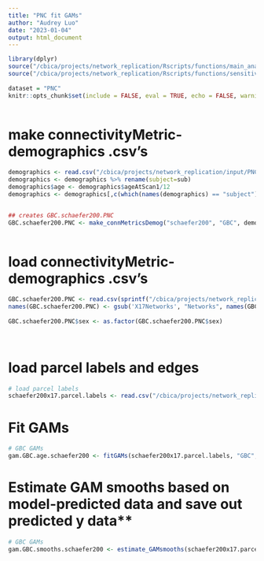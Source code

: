 ```yaml
---
title: "PNC fit GAMs"
author: "Audrey Luo"
date: "2023-01-04"
output: html_document
---
```


```r

library(dplyr)
source("/cbica/projects/network_replication/Rscripts/functions/main_analyses/GAM_functions.R") # same functions as used for main analysis
source("/cbica/projects/network_replication/Rscripts/functions/sensitivity_analyses/fitGAMs_restOnly.R") 
 
dataset = "PNC"
knitr::opts_chunk$set(include = FALSE, eval = TRUE, echo = FALSE, warning = FALSE, message = FALSE) 
  
```

 
# make connectivityMetric-demographics .csv's
```r

demographics <- read.csv("/cbica/projects/network_replication/input/PNC/sample_selection/PNC_demographics_finalsample_restOnly_20230629.csv")
demographics <- demographics %>% rename(subject=sub) 
demographics$age <- demographics$ageAtScan1/12
demographics <- demographics[,c(which(names(demographics) == "subject"), which(names(demographics) == "sex"), which(names(demographics)=="age"), which(names(demographics) =="meanFD_avgSes"))] 


## creates GBC.schaefer200.PNC 
GBC.schaefer200.PNC <- make_connMetricsDemog("schaefer200", "GBC", demographics, "subject", dataset)
 
```


 


# load connectivityMetric-demographics .csv's
```r
GBC.schaefer200.PNC <- read.csv(sprintf("/cbica/projects/network_replication/output/%1$s/sensitivity_analyses/GBC/GBCschaefer200_demographics_finalsample.csv", dataset)) 
names(GBC.schaefer200.PNC) <- gsub('X17Networks', "Networks", names(GBC.schaefer200.PNC))
 
GBC.schaefer200.PNC$sex <- as.factor(GBC.schaefer200.PNC$sex)
 
 
```

 
# load parcel labels and edges 
```r
# load parcel labels 
schaefer200x17.parcel.labels <- read.csv("/cbica/projects/network_replication/atlases/parcellations/schaefer200x17_regionlist_final.csv")
```  


# Fit GAMs
```r
# GBC GAMs
gam.GBC.age.schaefer200 <- fitGAMs(schaefer200x17.parcel.labels, "GBC", "schaefer200", "", dataset)
```




# Estimate GAM smooths based on model-predicted data and save out predicted y data** 
```r
# GBC GAMs 
gam.GBC.smooths.schaefer200 <- estimate_GAMsmooths(schaefer200x17.parcel.labels, "GBC", "schaefer200", "", dataset)
```



